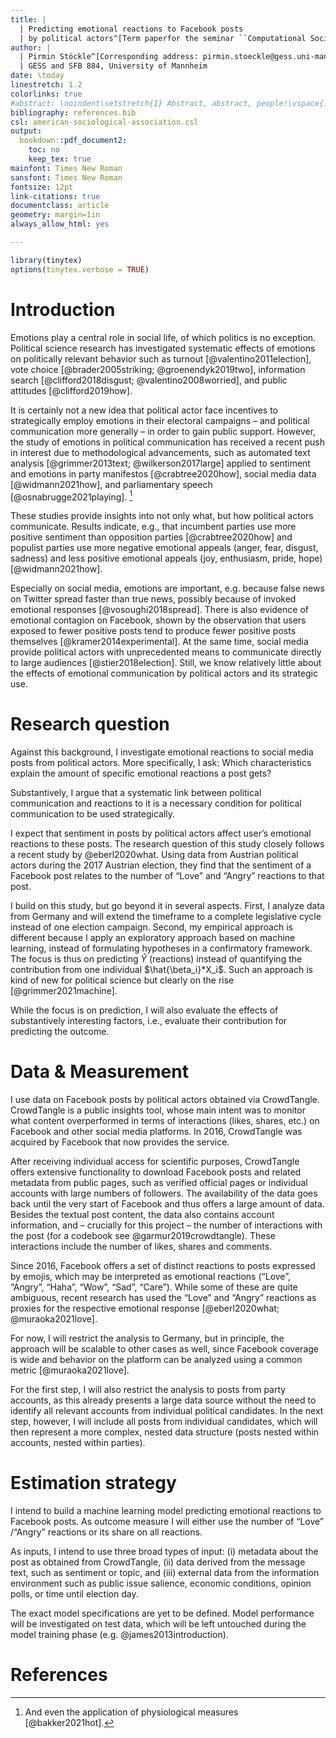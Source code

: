 ```yaml
---
title: |
  | Predicting emotional reactions to Facebook posts 
  | by political actors^[Term paperfor the seminar ``Computational Social Science'']
author: |
  | Pirmin Stöckle^[Corresponding address: pirmin.stoeckle@gess.uni-mannheim.de]
  | GESS and SFB 884, University of Mannheim
date: \today
linestretch: 1.2
colorlinks: true
#abstract: \noindent\setstretch{1} Abstract, abstract, people!\vspace{.8cm}
bibliography: references.bib
csl: american-sociological-association.csl
output:
  bookdown::pdf_document2:
    toc: no
    keep_tex: true
mainfont: Times New Roman
sansfont: Times New Roman
fontsize: 12pt
link-citations: true
documentclass: article
geometry: margin=1in
always_allow_html: yes

---
```


```r
library(tinytex)
options(tinytex.verbose = TRUE)
```


# Introduction

Emotions play a central role in social life, of which politics is no exception. Political science research has investigated systematic effects of emotions on politically relevant behavior such as turnout [@valentino2011election], vote choice [@brader2005striking; @groenendyk2019two], information search [@clifford2018disgust; @valentino2008worried], and public attitudes [@clifford2019how].

It is certainly not a new idea that political actor face incentives to strategically employ emotions in their electoral campaigns -- and political communication more generally -- in order to gain public support. However, the study of emotions in political communication has received a recent push in interest due to methodological advancements, such as automated text analysis [@grimmer2013text; @wilkerson2017large] applied to sentiment and emotions in party manifestos [@crabtree2020how], social media data [@widmann2021how], and parliamentary speech [@osnabrugge2021playing]. ^[And even the application of physiological measures [@bakker2021hot].]

These studies provide insights into not only what, but how political actors communicate. Results indicate, e.g., that incumbent parties use more positive sentiment than opposition parties [@crabtree2020how] and populist parties use more negative emotional appeals (anger, fear, disgust, sadness) and less positive emotional appeals (joy, enthusiasm, pride, hope) [@widmann2021how].

Especially on social media, emotions are important, e.g. because false news on Twitter spread faster than true news, possibly because of invoked emotional responses [@vosoughi2018spread]. There is also evidence of emotional contagion on Facebook, shown by the observation that users exposed to fewer positive posts tend to produce fewer positive posts themselves [@kramer2014experimental]. At the same time, social media provide political actors with unprecedented means to communicate directly to large audiences [@stier2018election]. Still, we know relatively little about the effects of emotional communication by political actors and its strategic use.

# Research question

Against this background, I investigate emotional reactions to social media posts from political actors. More specifically, I ask: Which characteristics explain the amount of specific emotional reactions a post gets?

Substantively, I argue that a systematic link between political communication and reactions to it is a necessary condition for political communication to be used strategically.

I expect that sentiment in posts by political actors affect user's emotional reactions to these posts. The research question of this study closely follows a recent study by @eberl2020what. Using data from Austrian political actors during the 2017 Austrian election, they find that the sentiment of a Facebook post relates to the number of "Love" and "Angry" reactions to that post.

I build on this study, but go beyond it in several aspects. First, I analyze data from Germany and will extend the timeframe to a complete legislative cycle instead of one election campaign. Second, my empirical approach is different because I apply an exploratory approach based on machine learning, instead of formulating hypotheses in a confirmatory framework. The focus is thus on predicting $\hat{Y}$ (reactions) instead of quantifying the contribution from one individual $\hat{\beta_i}*X_i$. Such an approach is kind of new for political science but clearly on the rise [@grimmer2021machine].

While the focus is on prediction, I will also evaluate the effects of substantively interesting factors, i.e., evaluate their contribution for predicting the outcome.

# Data & Measurement

I use data on Facebook posts by political actors obtained via CrowdTangle. CrowdTangle is a public insights tool, whose main intent was to monitor what content overperformed in terms of interactions (likes, shares, etc.) on Facebook and other social media platforms. In 2016, CrowdTangle was acquired by Facebook that now provides the service.

After receiving individual access for scientific purposes, CrowdTangle offers extensive functionality to download Facebook posts and related metadata from public pages, such as verified official pages or individual accounts with large numbers of followers. The availability of the data goes back until the very start of Facebook and thus offers a large amount of data. Besides the textual post content, the data also contains account information, and -- crucially for this project -- the number of interactions with the post (for a codebook see @garmur2019crowdtangle). These interactions include the number of likes, shares and comments. 

Since 2016, Facebook offers a set of distinct reactions to posts expressed by emojis, which may be interpreted as emotional reactions ("Love", "Angry", "Haha", "Wow", "Sad", "Care"). While some of these are quite ambiguous, recent research has used the "Love" and "Angry" reactions as proxies for the respective emotional response [@eberl2020what; @muraoka2021love].


For now, I will restrict the analysis to Germany, but in principle, the approach will be scalable to other cases as well, since Facebook coverage is wide and behavior on the platform can be analyzed using a common metric [@muraoka2021love].

For the first step, I will also restrict the analysis to posts from party accounts, as this already presents a large data source without the need to identify all relevant accounts from individual political candidates. In the next step, however, I will include all posts from individual candidates, which will then represent a more complex, nested data structure (posts nested within accounts, nested within parties).


# Estimation strategy
I intend to build a machine learning model predicting emotional reactions to Facebook posts. As outcome measure I will either use the number of "Love" /"Angry" reactions or its share on all reactions.

As inputs, I intend to use three broad types of input: (i) metadata about the post as obtained from CrowdTangle, (ii) data derived from the message text, such as sentiment or topic, and (iii) external data from the information environment such as public issue salience, economic conditions, opinion polls, or time until election day.

The exact model specifications are yet to be defined. Model performance will be investigated on test data, which will be left untouched during the model training phase (e.g. @james2013introduction).


# References

\linespread{1}

::: {#refs}

:::

